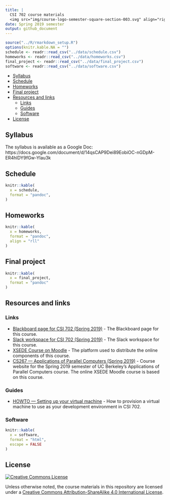 ```yaml
---
title: |
  CSI 702 course materials
  <img src="img/course-logo-semester-square-section-003.svg" align="right" height=150>
date: Spring 2019 semester
output: github_document
---
```


```r
source("../R/rmarkdown_setup.R")
options(knitr.kable.NA = "")
schedule <- readr::read_csv("../data/schedule.csv")
homeworks <- readr::read_csv("../data/homeworks.csv")
final_project <- readr::read_csv("../data/final_project.csv")
software <- readr::read_csv("../data/software.csv")
```

*   [Syllabus](#syllabus)
*   [Schedule](#schedule)
*   [Homeworks](#homeworks)
*   [Final project](#final-project)
*   [Resources and links](#resources-and-links)
    *   [Links](#links)
    *   [Guides](#guides)
    *   [Software](#software)
*   [License](#license)

## Syllabus

The syllabus is available as a Google Doc: https://docs.google.com/document/d/14qsCAP9Dei89EobiOC-nGDpM-ER4hlDY9fGw-Ylau3k

## Schedule

```r
knitr::kable(
  x = schedule,
  format = "pandoc",
)
```

## Homeworks

```r
knitr::kable(
  x = homeworks,
  format = "pandoc",
  align = "rll"
)
```

## Final project

```r
knitr::kable(
  x = final_project,
  format = "pandoc"
)
```

## Resources and links

### Links

*   [Blackboard page for CSI 702 (Spring 2019)][gmu-blackboard] - The Blackboard page for this course.
*   [Slack workspace for CSI 702 (Spring 2019)][sp19-masoncsi702-slack] - The Slack workspace for this course.
*   [XSEDE Course on Moodle][xsede-moodle] - The platform used to distribute the online components of this course.
*   [CS267 — Applications of Parallel Computers (Spring 2019)][cs267-apc-course] - Course website for the Spring 2019 semester of UC Berkeley's Applications of Parallel Computers course.
    The online XSEDE Moodle course is based on this course.

### Guides

*   [HOWTO — Setting up your virtual machine][howto-vm-setup] - How to provision a virtual machine to use as your development environment in CSI 702.

### Software

```r
knitr::kable(
  x = software,
  format = "html",
  escape = FALSE
)
```

## License

[![Creative Commons License][cc-by-sa-4-img]][cc-by-sa-4]

Unless otherwise noted, the course materials in this repository are licensed under a [Creative Commons Attribution-ShareAlike 4.0 International License][cc-by-sa-4].

[cc-by-sa-4]:             http://creativecommons.org/licenses/by-sa/4.0/
[xsede-moodle]:           https://moodle.xsede.org
[cc-by-sa-4-img]:         https://i.creativecommons.org/l/by-sa/4.0/88x31.png
[gmu-blackboard]:         https://mymasonportal.gmu.edu/webapps/blackboard/execute/courseMain?course_id=_355479_1
[howto-vm-setup]:         /guides/howto_provision_virtual_machine.md
[cs267-apc-course]:       https://sites.google.com/lbl.gov/cs267-spr2019/
[sp19-masoncsi702-slack]: https://sp19-masoncsi702.slack.com/
